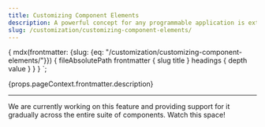 ```yaml
---
title: Customizing Component Elements
description: A powerful concept for any programmable application is extending existing components and customizing their look and feel.
slug: /customization/customizing-component-elements/
---
```



  {
    mdx(frontmatter: {slug: {eq: "/customization/customizing-component-elements/"}}) {
      fileAbsolutePath
      frontmatter {
        slug
        title
      }
      headings {
        depth
        value
      }
    }
  }
`;

<GenericHeader name={props.pageContext.frontmatter.title} categoryRoute={SidebarCategoryRoutes.CUSTOMIZATION} />

<P variant="lead">{props.pageContext.frontmatter.description}</P>

---

<contentwrapper>

<PageAside data={props.data.mdx} />

<content>

We are currently working on this feature and providing support for it gradually across the entire suite of components. Watch this space!

</content>

</contentwrapper>
